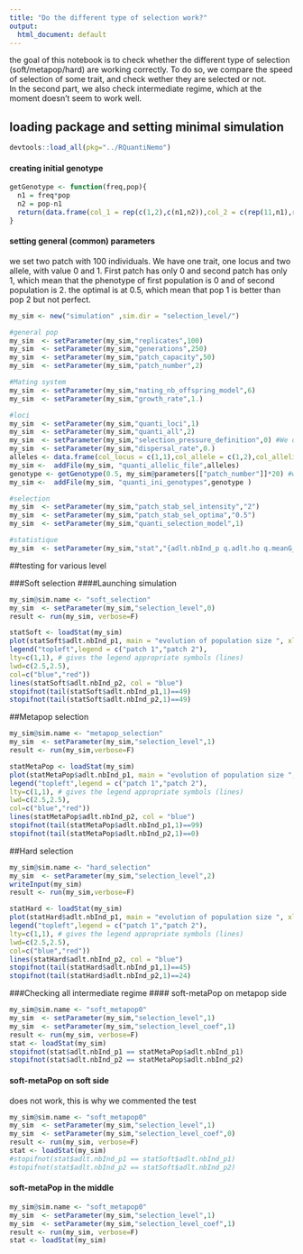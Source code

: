 ```yaml
---
title: "Do the different type of selection work?"
output:
  html_document: default
---
```


the goal of this notebook is to check whether the different type of selection (soft/metapop/hard) are working correctly. To do so, we compare the speed of selection of some trait, and check wether they are selected or not.   
In the second part, we also check intermediate regime, which at the moment doesn't seem to work well. 


## loading package and setting minimal simulation
```r
devtools::load_all(pkg="../RQuantiNemo")
```

#### creating initial genotype
```r
getGenotype <- function(freq,pop){
  n1 = freq*pop
  n2 = pop-n1
  return(data.frame(col_1 = rep(c(1,2),c(n1,n2)),col_2 = c(rep(11,n1),rep(22,n2))))
}
```

#### setting general (common) parameters
we set two patch with 100 individuals. We have one trait, one locus and two allele, with value 0 and 1. First patch has only 0 and second patch has only 1, which mean that the phenotype of first population is 0 and of second population is 2. 
the optimal is at 0.5, which mean that pop 1 is better than pop 2 but not perfect. 
```r
my_sim <- new("simulation" ,sim.dir = "selection_level/")

#general pop
my_sim  <- setParameter(my_sim,"replicates",100)
my_sim  <- setParameter(my_sim,"generations",250)
my_sim  <- setParameter(my_sim,"patch_capacity",50)
my_sim  <- setParameter(my_sim,"patch_number",2)

#Mating system
my_sim  <- setParameter(my_sim,"mating_nb_offspring_model",6)
my_sim  <- setParameter(my_sim,"growth_rate",1.)

#loci
my_sim  <- setParameter(my_sim,"quanti_loci",1)
my_sim  <- setParameter(my_sim,"quanti_all",2)
my_sim  <- setParameter(my_sim,"selection_pressure_definition",0) #We define selection at patch level
my_sim  <- setParameter(my_sim,"dispersal_rate",0.) 
alleles <- data.frame(col_locus = c(1,1),col_allele = c(1,2),col_allelic_value = c(0, 1))
my_sim <-  addFile(my_sim, "quanti_allelic_file",alleles)
genotype <- getGenotype(0.5, my_sim@parameters[["patch_number"]]*20) #we fix 20 individual per patch here!
my_sim <-  addFile(my_sim, "quanti_ini_genotypes",genotype )

#selection
my_sim  <- setParameter(my_sim,"patch_stab_sel_intensity","2")
my_sim  <- setParameter(my_sim,"patch_stab_sel_optima","0.5")
my_sim  <- setParameter(my_sim,"quanti_selection_model",1)

#statistique
my_sim  <- setParameter(my_sim,"stat","{adlt.nbInd_p q.adlt.ho q.meanG_p }")
```

##testing for various level

###Soft selection
####Launching simulation
```r
my_sim@sim.name <- "soft_selection"
my_sim  <- setParameter(my_sim,"selection_level",0)
result <- run(my_sim, verbose=F)
```

```r
statSoft <- loadStat(my_sim)
plot(statSoft$adlt.nbInd_p1, main = "evolution of population size ", xlab = "generation", ylab = "nb. Individual", type = "l", col = "red", ylim = c(0,55))
legend("topleft",legend = c("patch 1","patch 2"),
lty=c(1,1), # gives the legend appropriate symbols (lines)
lwd=c(2.5,2.5),
col=c("blue","red")) 
lines(statSoft$adlt.nbInd_p2, col = "blue")
stopifnot(tail(statSoft$adlt.nbInd_p1,1)==49)
stopifnot(tail(statSoft$adlt.nbInd_p2,1)==49)
```




##Metapop selection
```r
my_sim@sim.name <- "metapop_selection"
my_sim  <- setParameter(my_sim,"selection_level",1)
result <- run(my_sim,verbose=F)
```

```r
statMetaPop <- loadStat(my_sim)
plot(statMetaPop$adlt.nbInd_p1, main = "evolution of population size ", xlab = "generation", ylab = "nb. Individual", type = "l", col = "red", ylim = c(0,100))
legend("topleft",legend = c("patch 1","patch 2"),
lty=c(1,1), # gives the legend appropriate symbols (lines)
lwd=c(2.5,2.5),
col=c("blue","red")) 
lines(statMetaPop$adlt.nbInd_p2, col = "blue")
stopifnot(tail(statMetaPop$adlt.nbInd_p1,1)==99)
stopifnot(tail(statMetaPop$adlt.nbInd_p2,1)==0)
```
##Hard selection
```r
my_sim@sim.name <- "hard_selection"
my_sim  <- setParameter(my_sim,"selection_level",2)
writeInput(my_sim)
result <- run(my_sim,verbose=F)
```

```r
statHard <- loadStat(my_sim)
plot(statHard$adlt.nbInd_p1, main = "evolution of population size ", xlab = "generation", ylab = "nb. Individual", type = "l", col = "red", ylim = c(0,100))
legend("topleft",legend = c("patch 1","patch 2"),
lty=c(1,1), # gives the legend appropriate symbols (lines)
lwd=c(2.5,2.5),
col=c("blue","red")) 
lines(statHard$adlt.nbInd_p2, col = "blue")
stopifnot(tail(statHard$adlt.nbInd_p1,1)==45)
stopifnot(tail(statHard$adlt.nbInd_p2,1)==24)
```



###Checking all intermediate regime
#### soft-metaPop on metapop side
```r
my_sim@sim.name <- "soft_metapop0"
my_sim  <- setParameter(my_sim,"selection_level",1)
my_sim  <- setParameter(my_sim,"selection_level_coef",1)  
result <- run(my_sim, verbose=F)
stat <- loadStat(my_sim)
stopifnot(stat$adlt.nbInd_p1 == statMetaPop$adlt.nbInd_p1)
stopifnot(stat$adlt.nbInd_p2 == statMetaPop$adlt.nbInd_p2)
```

#### soft-metaPop on soft side
does not work, this is why we commented the test
```r
my_sim@sim.name <- "soft_metapop0"
my_sim  <- setParameter(my_sim,"selection_level",1)
my_sim  <- setParameter(my_sim,"selection_level_coef",0)  
result <- run(my_sim, verbose=F)
stat <- loadStat(my_sim)
#stopifnot(stat$adlt.nbInd_p1 == statSoft$adlt.nbInd_p1)
#stopifnot(stat$adlt.nbInd_p2 == statSoft$adlt.nbInd_p2)
```

#### soft-metaPop in the middle
```r
my_sim@sim.name <- "soft_metapop0"
my_sim  <- setParameter(my_sim,"selection_level",1)
my_sim  <- setParameter(my_sim,"selection_level_coef",1)  
result <- run(my_sim, verbose=F)
stat <- loadStat(my_sim)
```


